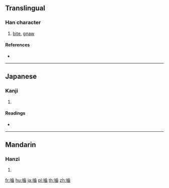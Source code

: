 {{character info/new}}
{{also|嚙}}
==Translingual==

===Han character===
{{Han char|rn=30|rad=口|as=12|sn=15|four=|canj=RYMU,XXRYM|ids=⿰口歯}}

# [[bite]], [[gnaw]]

====References====
* {{Han ref|kx=0209.151|hdz=10682.171|uh=565B|ud=22107}}

----

==Japanese==

===Kanji===
{{ja-kanji|grade=|rs=口12}}

# {{defn|lang=ja|sort=口12}}

====Readings====
* {{ja-readings|on=[[ごう]] (gō)|kun=[[かじる]] (kajiru), [[かみ]] (kami)}}

----

==Mandarin==

===Hanzi===
{{cmn-hanzi|pin=[[niè]] ([[nie4]])|wg=nieh<sup>4</sup>}}

# {{defn|lang=cmn|sort=口12}}

[[fr:噛]]
[[hu:噛]]
[[ja:噛]]
[[pl:噛]]
[[th:噛]]
[[zh:噛]]